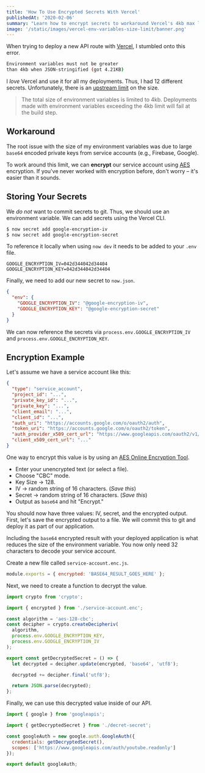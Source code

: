 ```yaml
---
title: 'How To Use Encrypted Secrets With Vercel'
publishedAt: '2020-02-06'
summary: "Learn how to encrypt secrets to workaround Vercel's 4kb max limit for environment variables."
image: '/static/images/vercel-env-variables-size-limit/banner.png'
---
```


When trying to deploy a new API route with [Vercel](https://vercel.com), I stumbled onto this error.

```bash
Environment variables must not be greater
than 4kb when JSON-stringified (got 4.21KB)
```

I _love_ Vercel and use it for all my deployments. Thus, I had 12 different secrets. Unfortunately, there is an [upstream limit](https://zeit.co/docs/v2/platform/limits#environment-variables) on the size.

> The total size of environment variables is limited to 4kb. Deployments made with environment variables exceeding the 4kb limit will fail at the build step.

## Workaround

The root issue with the size of my environment variables was due to large `base64` encoded private keys from service accounts (e.g., Firebase, Google).

To work around this limit, we can **encrypt** our service account using [AES](https://en.wikipedia.org/wiki/Advanced_Encryption_Standard) encryption.
If you've never worked with encryption before, don't worry – it's easier than it sounds.

## Storing Your Secrets

We _do not_ want to commit secrets to git. Thus, we should use an environment variable.
We can add secrets using the Vercel CLI.

```bash
$ now secret add google-encryption-iv
$ now secret add google-encryption-secret
```

To reference it locally when using `now dev` it needs to be added to your `.env` file.

```bash:.env
GOOGLE_ENCRYPTION_IV=042d344042d34404
GOOGLE_ENCRYPTION_KEY=042d344042d34404
```

Finally, we need to add our new secret to `now.json`.

```json:now.json
{
  "env": {
    "GOOGLE_ENCRYPTION_IV": "@google-encryption-iv",
    "GOOGLE_ENCRYPTION_KEY": "@google-encryption-secret"
  }
}
```

We can now reference the secrets via `process.env.GOOGLE_ENCRYPTION_IV` and `process.env.GOOGLE_ENCRYPTION_KEY`.

## Encryption Example

Let's assume we have a service account like this:

```json
{
  "type": "service_account",
  "project_id": "...",
  "private_key_id": "...",
  "private_key": "...",
  "client_email": "...",
  "client_id": "...",
  "auth_uri": "https://accounts.google.com/o/oauth2/auth",
  "token_uri": "https://accounts.google.com/o/oauth2/token",
  "auth_provider_x509_cert_url": "https://www.googleapis.com/oauth2/v1/certs",
  "client_x509_cert_url": "..."
}
```

One way to encrypt this value is by using an [AES Online Encryption Tool](https://www.devglan.com/online-tools/aes-encryption-decryption).

- Enter your unencrypted text (or select a file).
- Choose "CBC" mode.
- Key Size -> 128.
- IV -> random string of 16 characters. (_Save this_)
- Secret -> random string of 16 characters. (_Save this_)
- Output as `base64` and hit "Encrypt."

You should now have three values: IV, secret, and the encrypted output.
First, let's save the encrypted output to a file.
We will commit this to git and deploy it as part of our application.

Including the `base64` encrypted result with your deployed application is what reduces the size of the environment variable.
You now only need 32 characters to decode your service account.

Create a new file called `service-account.enc.js`.

```js
module.exports = { encrypted: 'BASE64_RESULT_GOES_HERE' };
```

Next, we need to create a function to decrypt the value.

```js
import crypto from 'crypto';

import { encrypted } from './service-account.enc';

const algorithm = 'aes-128-cbc';
const decipher = crypto.createDecipheriv(
  algorithm,
  process.env.GOOGLE_ENCRYPTION_KEY,
  process.env.GOOGLE_ENCRYPTION_IV
);

export const getDecryptedSecret = () => {
  let decrypted = decipher.update(encrypted, 'base64', 'utf8');

  decrypted += decipher.final('utf8');

  return JSON.parse(decrypted);
};
```

Finally, we can use this decrypted value inside of our API.

```js
import { google } from 'googleapis';

import { getDecryptedSecret } from './decret-secret';

const googleAuth = new google.auth.GoogleAuth({
  credentials: getDecryptedSecret(),
  scopes: ['https://www.googleapis.com/auth/youtube.readonly']
});

export default googleAuth;
```
